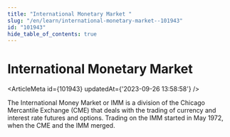 ```yaml
---
title: "International Monetary Market "
slug: "/en/learn/international-monetary-market--101943"
id: "101943"
hide_table_of_contents: true
---
```



# International Monetary Market 

<ArticleMeta id={101943} updatedAt={'2023-09-26 13:58:58'} />
<div className='border-solid border-b border-t-0 my-4 border-[var(--ifm-color-gray-300)]' />

The International Money Market or IMM is a division of the Chicago Mercantile Exchange (CME) that deals with the trading of currency and interest rate futures and options. Trading on the IMM started in May 1972, when the CME and the IMM merged.
